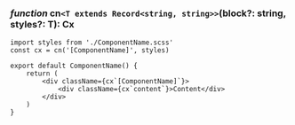 ### *function* cn`<T extends Record<string, string>>`(block?: string, styles?: T): Cx

```tsx
import styles from './ComponentName.scss'
const cx = cn('[ComponentName]', styles)

export default ComponentName() {
    return (
        <div className={cx`[ComponentName]`}>
            <div className={cx`content`}>Content</div>
        </div>
    )
}
```
